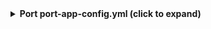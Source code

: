 <details>
<summary><b>Port port-app-config.yml (click to expand)</b></summary>

```yaml showLineNumbers
resources:
  - kind: file
    selector:
      query: 'true'
      files:
        - path: '**/package.json'
        - repos:
            - stale
    port:
      itemsToParse: .file.content.dependencies | to_entries
      entity:
        mappings:
          identifier: >-
            .item.key + "_" + if (.item.value | startswith("^")) then
            .item.value[1:] else . end
          title: .item.key + "@" + .item.value
          blueprint: '"package"'
          properties:
            package: .item.key
            version: .item.value
          relations: {}
```

</details>
